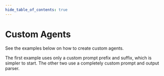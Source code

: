 ```yaml
---
hide_table_of_contents: true
---
```



# Custom Agents

See the examples below on how to create custom agents.

The first example uses only a custom prompt prefix and suffix, which is simpler to start. The other two use a completely custom prompt and output parser.

<DocCardList />
